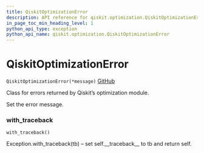 ```yaml
---
title: QiskitOptimizationError
description: API reference for qiskit.optimization.QiskitOptimizationError
in_page_toc_min_heading_level: 1
python_api_type: exception
python_api_name: qiskit.optimization.QiskitOptimizationError
---
```


# QiskitOptimizationError

<span id="qiskit.optimization.QiskitOptimizationError" />

`QiskitOptimizationError(*message)` [GitHub](https://github.com/qiskit-community/qiskit-aqua/tree/stable/0.7/qiskit/optimization/exceptions.py "view source code")

Class for errors returned by Qiskit’s optimization module.

Set the error message.

### with\_traceback

<span id="qiskit.optimization.QiskitOptimizationError.with_traceback" />

`with_traceback()`

Exception.with\_traceback(tb) – set self.\_\_traceback\_\_ to tb and return self.

